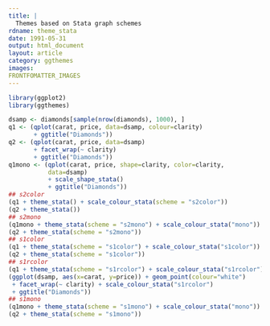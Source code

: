 ```yaml
---
title: |
  Themes based on Stata graph schemes
rdname: theme_stata
date: 1991-05-31
output: html_document
layout: article
category: ggthemes
images:
FRONTFOMATTER_IMAGES
---
```


```r
library(ggplot2)
library(ggthemes)
```

```r
dsamp <- diamonds[sample(nrow(diamonds), 1000), ]
q1 <- (qplot(carat, price, data=dsamp, colour=clarity)
       + ggtitle("Diamonds"))
q2 <- (qplot(carat, price, data=dsamp)
       + facet_wrap(~ clarity)
       + ggtitle("Diamonds"))
q1mono <- (qplot(carat, price, shape=clarity, color=clarity,
           data=dsamp)
           + scale_shape_stata()
           + ggtitle("Diamonds"))
## s2color
(q1 + theme_stata() + scale_colour_stata(scheme = "s2color"))
(q2 + theme_stata())
## s2mono
(q1mono + theme_stata(scheme = "s2mono") + scale_colour_stata("mono"))
(q2 + theme_stata(scheme = "s2mono"))
## s1color
(q1 + theme_stata(scheme = "s1color") + scale_colour_stata("s1color"))
(q2 + theme_stata(scheme = "s1color"))
## s1rcolor
(q1 + theme_stata(scheme = "s1rcolor") + scale_colour_stata("s1rcolor"))
(ggplot(dsamp, aes(x=carat, y=price)) + geom_point(colour="white")
 + facet_wrap(~ clarity) + scale_colour_stata("s1rcolor")
 + ggtitle("Diamonds"))
## s1mono
(q1mono + theme_stata(scheme = "s1mono") + scale_colour_stata("mono"))
(q2 + theme_stata(scheme = "s1mono"))



```